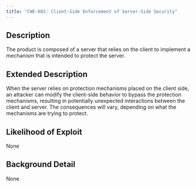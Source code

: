 ```yaml
---
title: "CWE-602: Client-Side Enforcement of Server-Side Security"
---
```


## Description
The product is composed of a server that relies on the client to implement a mechanism that is intended to protect the server.

## Extended Description
When the server relies on protection mechanisms placed on the client side, an attacker can modify the client-side behavior to bypass the protection mechanisms, resulting in potentially unexpected interactions between the client and server. The consequences will vary, depending on what the mechanisms are trying to protect.

## Likelihood of Exploit
None

## Background Detail
None
        